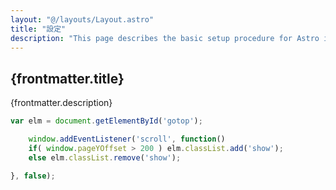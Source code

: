 ```yaml
---
layout: "@/layouts/Layout.astro"
title: "設定"
description: "This page describes the basic setup procedure for Astro i18n Starter"
---
```


## {frontmatter.title}
{frontmatter.description}

```js
var elm = document.getElementById('gotop');

    window.addEventListener('scroll', function()
    if( window.pageYOffset > 200 ) elm.classList.add('show');
    else elm.classList.remove('show');

}, false);
```

